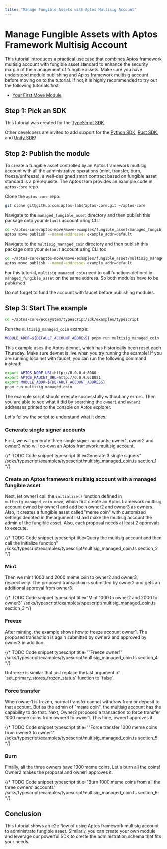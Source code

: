 ```yaml
---
title: "Manage Fungible Assets with Aptos Multisig Account"
---
```



# Manage Fungible Assets with Aptos Framework Multisig Account

This tutorial introduces a practical use case that combines Aptos framework
multisig account with fungible asset standard to enhance the security margin of
the management of fungible assets. Make sure you have understood module
publishing and Aptos framework multisig account before moving on to the
tutorial. If not, it is highly recommended to try out the following tutorials
first:

- [Your First Move Module](../tutorials/first-move-module.md)

## Step 1: Pick an SDK

This tutorial was created for
the [TypeScript SDK](../sdks/legacy-ts-sdk/index.md).

Other developers are invited to add support for
the [Python SDK](../sdks/python-sdk/index.md), [Rust SDK](../sdks/rust-sdk/index.md),
and [Unity SDK](../sdks/unity-sdk/index.md)!

## Step 2: Publish the module

To create a fungible asset controlled by an Aptos framework multisig account
with all the administrative operations (mint, transfer, burn, freeze/unfreeze),
a well-designed smart contract based on fungible asset standard is a
prerequisite. The Aptos team provides an example code in `aptos-core` repo.

Clone the `aptos-core` repo:

```bash filename="Terminal"
git clone git@github.com:aptos-labs/aptos-core.git ~/aptos-core
```

Navigate to the `managed_fungible_asset` directory and then publish this package
onto your `default` account using CLI:

```bash filename="Terminal"
cd ~/aptos-core/aptos-move/move-examples/fungible_asset/managed_fungible_asset
aptos move publish --named-addresses example_addr=default
```

Navigate to the `multisig_managed_coin` directory and then publish this package
onto your `default` account using CLI too:

```bash filename="Terminal"
cd ~/aptos-core/aptos-move/move-examples/fungible_asset/multisig_managed_coin
aptos move publish --named-addresses example_addr=default
```

For this tutorial, `multisig_managed_coin` need to call functions defined
in `managed_fungible_asset` on the same address. So both modules have to be
published.

<Callout type="info">
  Do not forget to fund the account with faucet before publishing modules.
</Callout>

## Step 3: Start The example

```bash filename="Terminal"
cd ~/aptos-core/ecosystem/typescript/sdk/examples/typescript
```

Run the `multisig_managed_coin` example:

```bash filename="Terminal"
MODULE_ADDR=${DEFAULT_ACCOUNT_ADDRESS} pnpm run multisig_managed_coin
```

<Callout type="info">
  This example uses the Aptos devnet, which has historically been reset each
  Thursday.
  Make sure devnet is live when you try running the example! If you are running
  localnet with faucet, you can run the following command instead:

  ```bash filename="Terminal"
  export APTOS_NODE_URL=http://0.0.0.0:8080
  export APTOS_FAUCET_URL=http://0.0.0.0:8081
  export MODULE_ADDR=${DEFAULT_ACCOUNT_ADDRESS}
  pnpm run multisig_managed_coin
  ```

</Callout>

The example script should execute successfully without any errors. Then you are
able to see what it did by searching the `owner1` and `owner2` addresses printed
to the console on Aptos explorer.

Let's follow the script to understand what it does:

### Generate single signer accounts

First, we will generate three single signer accounts, owner1, owner2 and owner3
who will co-own an Aptos framework multisig account.

{/* TODO Code snippet
typescript title=Generate 3 single signers"
/sdks/typescript/examples/typescript/multisig_managed_coin.ts
section_1
*/}

### Create an Aptos framework multisig account with a managed fungible asset

Next, let owner1 call the `initialize()` function defined
in `multisig_managed_coin.move`, which first create an Aptos framework multisig
account owned by owner1 and add both owner2 and owner3 as owners. Also, it
creates a fungible asset called "meme coin" with customized settings denoted in
the argument list and make the multisig account the admin of the fungible asset.
Also, each proposal needs at least 2 approvals to execute.

{/* TODO Code snippet
typescript title=Query the multisig account and then call the initialize function"
/sdks/typescript/examples/typescript/multisig_managed_coin.ts
section_2
*/}

### Mint

Then we mint 1000 and 2000 meme coin to owner2 and owner3, respectively. The
proposed transaction is submitted by owner2 and gets an additional approval from
owner3.

{/* TODO Code snippet
typescript title="Mint 1000 to owner2 and 2000 to owner3"
/sdks/typescript/examples/typescript/multisig_managed_coin.ts
section_3
*/}


### Freeze

After minting, the example shows how to freeze account owner1. The proposed
transaction is again submitted by owner2 and approved by owner3 in addition.

{/* TODO Code snippet
typescript title=""Freeze owner1"
/sdks/typescript/examples/typescript/multisig_managed_coin.ts
section_4
*/}

<Callout type="info">
  Unfreeze is similar that just replace the last argument of
  `set_primary_stores_frozen_status` function to `false`.
</Callout>

### Force transfer

When owner1 is frozen, normal transfer cannot withdraw from or deposit to that
account. But as the admin of "meme coin", the multisig account has the
capability to do that.
Next, Owner2 proposed a transaction to force transfer 1000 meme coins from
owner3 to owner1. This time, owner1 approves it.

{/* TODO Code snippet
typescript title=""Force transfer 1000 meme coins from owner3 to owner1"
/sdks/typescript/examples/typescript/multisig_managed_coin.ts
section_5
*/}

### Burn

Finally, all the three owners have 1000 meme coins. Let's burn all the coins!
Owner2 makes the proposal and owner1 approves it.

{/* TODO Code snippet
typescript title="Burn 1000 meme coins from all the three owners' accounts"
/sdks/typescript/examples/typescript/multisig_managed_coin.ts
section_6
*/}

## Conclusion

This tutorial shows an e2e flow of using Aptos framework multisig account to
administrate fungible asset. Similarly, you can create your own module and
leverage our powerful SDK to create the administration schema that fits your
needs.
